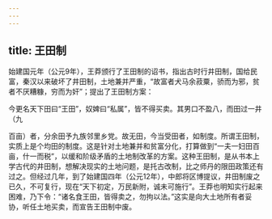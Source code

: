 ```yaml
---
---
---
```

title: 王田制
---



始建国元年（公元9年），王莽颁行了王田制的诏书，指出古时行井田制，国给民富，秦汉以来破坏了井田制，土地兼并严重，“故富者犬马余菽粟，骄而为邪，贫者不厌糟糠，穷而为奸”；提出了王田制方案：

今更名天下田曰“王田”，奴婢曰“私属”，皆不得买卖。其男口不盈八，而田过一井（九

百亩）者，分余田予九族邻里乡党。故无田，今当受田者，如制度。所谓王田制，实质上是个均田的制度。这是针对土地兼并和贫富分化，打算做到“一夫一妇田百亩，什一而税”，以缓和阶级矛盾的土地制改革的方案。这种王田制，是从书本上学古代的井田制，想解决现实的土地问题，是托古改制，比之师丹的限田政策还有过之。但经过几年，到了始建国四年（公元12年），中郎将区博提议，井田制废之已久，不可复行，现在“天下初定，万民新附，诚未可施行”。王莽也明知实行起来困难，乃下令：“诸名食王田，皆得卖之，勿拘以法。”这实是向大土地所有者妥协，听任土地买卖，而宣告王田制中废。